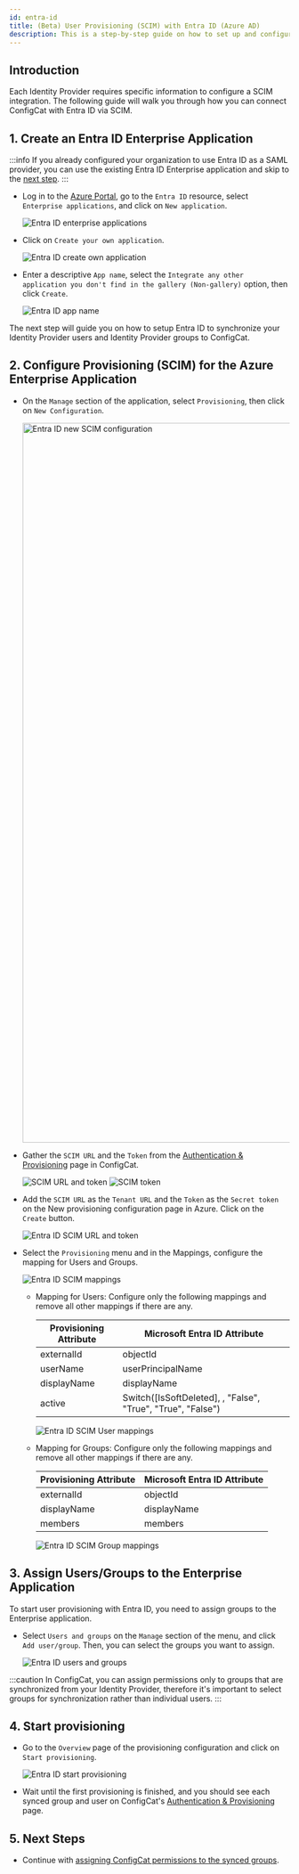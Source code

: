 ```yaml
---
id: entra-id
title: (Beta) User Provisioning (SCIM) with Entra ID (Azure AD)
description: This is a step-by-step guide on how to set up and configure Entra ID (Azure AD) as a User provisioning (SCIM) provider for your organization.
---
```



## Introduction

Each Identity Provider requires specific information to configure a SCIM integration. The following guide will walk you through how you can connect ConfigCat with Entra ID via SCIM.

## 1. Create an Entra ID Enterprise Application

:::info
If you already configured your organization to use Entra ID as a SAML provider, you can use the existing Entra ID Enterprise application and skip to the [next step](#2-configure-provisioning-scim-for-the-azure-enterprise-application).
:::

- Log in to the <a href="https://portal.azure.com/" target="_blank">Azure Portal</a>, go to the `Entra ID` resource, select `Enterprise applications`, and click on `New application`.

  <img className="bordered-img" src="/docs/assets/scim/entra_id/new_application.png" alt="Entra ID enterprise applications" decoding="async" loading="lazy"/>

- Click on `Create your own application`.

  <img className="bordered-img" src="/docs/assets/scim/entra_id/create_application.png" alt="Entra ID create own application" decoding="async" loading="lazy"/>

- Enter a descriptive `App name`, select the `Integrate any other application you don't find in the gallery (Non-gallery)` option, then click `Create`.

  <img className="bordered-img" src="/docs/assets/scim/entra_id/app_name.png" alt="Entra ID app name" decoding="async" loading="lazy"/>

The next step will guide you on how to setup Entra ID to synchronize your Identity Provider users and Identity Provider groups to ConfigCat.

## 2. Configure Provisioning (SCIM) for the Azure Enterprise Application

- On the `Manage` section of the application, select `Provisioning`, then click on  `New Configuration`.

  <img className="bordered-img" src="/docs/assets/scim/entra_id/new_config.png" width="1293" alt="Entra ID new SCIM configuration" decoding="async" loading="lazy"/>

- Gather the `SCIM URL` and the `Token` from the <a href="https://app.configcat.com/organization/authentication/" target="_blank" rel="noopener noreferrer">Authentication & Provisioning</a> page in ConfigCat.

  <img className="bordered-img" src="/docs/assets/scim/dashboard/token_generate_url.png" alt="SCIM URL and token" decoding="async" loading="lazy"/>

  <img className="bordered-img" src="/docs/assets/scim/dashboard/token.png" alt="SCIM token" decoding="async" loading="lazy"/>

- Add the `SCIM URL` as the `Tenant URL` and the `Token` as the `Secret token` on the New provisioning configuration page in Azure. Click on the `Create` button.

  <img className="bordered-img" src="/docs/assets/scim/entra_id/scim_meta.png" alt="Entra ID SCIM URL and token" decoding="async" loading="lazy"/>

- Select the `Provisioning` menu and in the Mappings, configure the mapping for Users and Groups.

  <img className="bordered-img" src="/docs/assets/scim/entra_id/mappings.png" alt="Entra ID SCIM mappings" decoding="async" loading="lazy"/>

  - Mapping for Users:
    Configure only the following mappings and remove all other mappings if there are any.
    
    | Provisioning Attribute  | Microsoft Entra ID Attribute                                |
    | ----------------------- | ----------------------------------------------------------- | 
    | externalId              | objectId                                                    |
    | userName                | userPrincipalName                                           |
    | displayName             | displayName                                                 |
    | active                  | Switch([IsSoftDeleted], , "False", "True", "True", "False") |
  
    <img className="bordered-img" src="/docs/assets/scim/entra_id/user_mappings.png" alt="Entra ID SCIM User mappings" decoding="async" loading="lazy"/>

  - Mapping for Groups:
    Configure only the following mappings and remove all other mappings if there are any.
    
    | Provisioning Attribute  | Microsoft Entra ID Attribute |
    | ----------------------- | ---------------------------- | 
    | externalId              | objectId                     |
    | displayName             | displayName                  |
    | members                 | members                      |

    <img className="bordered-img" src="/docs/assets/scim/entra_id/group_mappings.png" alt="Entra ID SCIM Group mappings" decoding="async" loading="lazy"/>

## 3. Assign Users/Groups to the Enterprise Application

To start user provisioning with Entra ID, you need to assign groups to the Enterprise application.

- Select `Users and groups` on the `Manage` section of the menu, and click `Add user/group`. Then, you can select the groups you want to assign.

  <img className="bordered-img" src="/docs/assets/scim/entra_id/add_user.png" alt="Entra ID users and groups" decoding="async" loading="lazy"/>

:::caution
In ConfigCat, you can assign permissions only to groups that are synchronized from your Identity Provider, 
therefore it's important to select groups for synchronization rather than individual users.
:::

## 4. Start provisioning

- Go to the `Overview` page of the provisioning configuration and click on `Start provisioning`.

  <img className="bordered-img" src="/docs/assets/scim/entra_id/start_provisioning.png" alt="Entra ID start provisioning" decoding="async" loading="lazy" />

- Wait until the first provisioning is finished, and you should see each synced group and user on ConfigCat's <a href="https://app.configcat.com/organization/authentication/" target="_blank" rel="noopener noreferrer">Authentication & Provisioning</a> page.

## 5. Next Steps

- Continue with [assigning ConfigCat permissions to the synced groups](../overview.mdx#groups).
